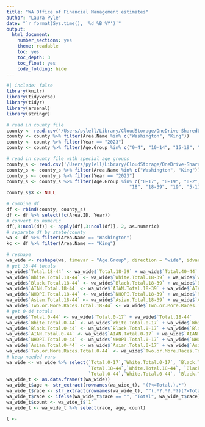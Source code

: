 ```yaml
---
title: "WA Office of Financial Management estimates"
author: "Laura Pyle"
date: "`r format(Sys.time(), '%d %B %Y')`"
output:
  html_document:
    number_sections: yes
    theme: readable
    toc: yes
    toc_depth: 3
    toc_float: yes
    code_folding: hide
---
```


```r
#| include: false
library(knitr)
library(tidyverse)
library(tidyr)
library(arsenal)
library(stringr)
```

```r
# read in county file
county <- read.csv('/Users/pylell/Library/CloudStorage/OneDrive-SharedLibraries-UW/CASSIDY/Preliminary data/WA OFM/ofm_pop_sade_county_2020_to_2023.csv')
county <- county %>% filter(Area.Name %in% c("Washington", "King"))
county <- county %>% filter(Year == "2023")
county <- county %>% filter(Age.Group %in% c("0-4", "10-14", "15-19", "20-24", "25-29", "30-34", "35-39", "40-44"))

# read in county file with special age groups
county_s <- read.csv('/Users/pylell/Library/CloudStorage/OneDrive-SharedLibraries-UW/CASSIDY/Preliminary data/WA OFM/ofm_pop_sade_county_2020_to_2023_s.csv')
county_s <- county_s %>% filter(Area.Name %in% c("Washington", "King"))
county_s <- county_s %>% filter(Year == "2023")
county_s <- county_s %>% filter(Age.Group %in% c("0-17", "0-19", "0-2", "12-17", "15", "16", "17", "17-22", "17-29",
                                             "18", "18-39", "19", "5-17"))
county_s$X <- NULL

# combine df
df <- rbind(county, county_s)
df <- df %>% select(!c(Area.ID, Year))
# convert to numeric
df[,3:ncol(df)] <- apply(df[,3:ncol(df)], 2, as.numeric)
# separate df by state/county
wa <- df %>% filter(Area.Name == "Washington")
kc <- df %>% filter(Area.Name == "King")

# reshape
wa_wide <- reshape(wa, timevar = "Age.Group", direction = "wide", idvar = "Area.Name")
# get 18-44 totals
wa_wide$`Total.18-44` <- wa_wide$`Total.18-39` + wa_wide$`Total.40-44`
wa_wide$`White.Total.18-44` <- wa_wide$`White.Total.18-39` + wa_wide$`White.Total.40-44`
wa_wide$`Black.Total.18-44` <- wa_wide$`Black.Total.18-39` + wa_wide$`Black.Total.40-44`
wa_wide$`AIAN.Total.18-44` <- wa_wide$`AIAN.Total.18-39` + wa_wide$`AIAN.Total.40-44`
wa_wide$`NHOPI.Total.18-44` <- wa_wide$`NHOPI.Total.18-39` + wa_wide$`NHOPI.Total.40-44`
wa_wide$`Asian.Total.18-44` <- wa_wide$`Asian.Total.18-39` + wa_wide$`Asian.Total.40-44`
wa_wide$`Two.or.More.Races.Total.18-44` <- wa_wide$`Two.or.More.Races.Total.18-39` + wa_wide$`Two.or.More.Races.Total.40-44`
# get 0-44 totals
wa_wide$`Total.0-44` <- wa_wide$`Total.0-17` + wa_wide$`Total.18-44`
wa_wide$`White.Total.0-44` <- wa_wide$`White.Total.0-17` + wa_wide$`White.Total.18-44`
wa_wide$`Black.Total.0-44` <- wa_wide$`Black.Total.0-17` + wa_wide$`Black.Total.18-44`
wa_wide$`AIAN.Total.0-44` <- wa_wide$`AIAN.Total.0-17` + wa_wide$`AIAN.Total.18-44`
wa_wide$`NHOPI.Total.0-44` <- wa_wide$`NHOPI.Total.0-17` + wa_wide$`NHOPI.Total.18-44`
wa_wide$`Asian.Total.0-44` <- wa_wide$`Asian.Total.0-17` + wa_wide$`Asian.Total.18-44`
wa_wide$`Two.or.More.Races.Total.0-44` <- wa_wide$`Two.or.More.Races.Total.0-17` + wa_wide$`Two.or.More.Races.Total.18-44`
# keep needed vars
wa_wide <- wa_wide %>% select(`Total.0-17`,`White.Total.0-17`, `Black.Total.0-17`, `AIAN.Total.0-17`, `NHOPI.Total.0-17`, `Asian.Total.0-17`, `Two.or.More.Races.Total.0-17`,
                              `Total.18-44`,`White.Total.18-44`, `Black.Total.18-44`, `AIAN.Total.18-44`, `NHOPI.Total.18-44`, `Asian.Total.18-44`, `Two.or.More.Races.Total.18-44`,
                              `Total.0-44`,`White.Total.0-44`, `Black.Total.0-44`, `AIAN.Total.0-44`, `NHOPI.Total.0-44`, `Asian.Total.0-44`, `Two.or.More.Races.Total.0-44`)
wa_wide_t <- as.data.frame(t(wa_wide))
wa_wide_t$age <- str_extract(rownames(wa_wide_t), "(?<=Total.).*")
wa_wide_t$race <- str_extract(rownames(wa_wide_t), "^(.*?.*?.*?)(?=Total.)")
wa_wide_t$race <- ifelse(wa_wide_t$race == "", "Total", wa_wide_t$race)
wa_wide_t$count <- wa_wide_t$`1`
wa_wide_t <- wa_wide_t %>% select(race, age, count)
```

```r
t <- 
```

